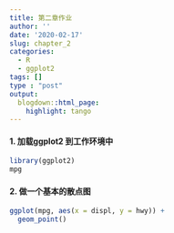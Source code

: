 ```yaml
---
title: 第二章作业
author: ''
date: '2020-02-17'
slug: chapter_2
categories:
  - R
  - ggplot2
tags: []
type : "post" 
output:
  blogdown::html_page:
    highlight: tango
---
```




#### 1. 加载ggplot2 到工作环境中
```R
library(ggplot2)
mpg
```





#### 2. 做一个基本的散点图
```R
ggplot(mpg, aes(x = displ, y = hwy)) + 
  geom_point()
```